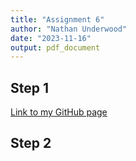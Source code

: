 ```yaml
---
title: "Assignment 6"
author: "Nathan Underwood"
date: "2023-11-16"
output: pdf_document
---
```


## Step 1

[Link to my GitHub page](https://github.com/nlu6)

## Step 2


